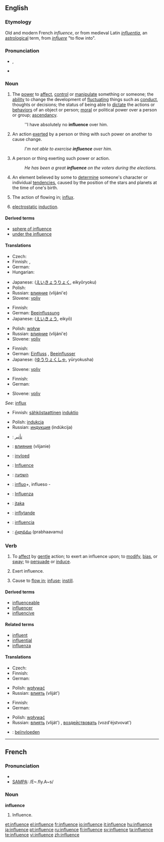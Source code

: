 ==English==
{{wikipedia}}
{{rank|lips|donations|George|666|influence|March|whatever|reach}}

===Etymology===
Old and modern French ''influence'', or from medieval Latin ''[[influentia]]'', an [[astrological]] term, from ''[[influere]]'' "to flow into".

===Pronunciation===
* {{IPA|/ˈɪn.flu.əns/}}, {{SAMPA|/"In.flU.@ns/}}
* {{audio|en-us-influence.ogg|Audio (US)}}

===Noun===
{{en-noun|s|-}}

# The [[power]] to [[affect]], [[control]] or [[manipulate]] something or someone; the [[ability]] to change the development of [[fluctuate|fluctuating]] things such as [[conduct]], thoughts or decisions; the status of being able to [[dictate]] the actions or [[behavior]]s of an object or person; [[moral]] or political power over a person or group; [[ascendancy]].
#: ''I have absolutely no '''influence''' over him.
# An action [[exert]]ed by a person or thing with such power on another to cause change.
#: ''I'm not able to exercise '''influence''' over him.''
# A person or thing exerting such power or action.
#: ''He has been a great '''influence''' on the voters during the elections.''
# {{astrology}} An element believed by some to [[determine]] someone's character or individual [[tendency|tendencies]], caused by the position of the stars and planets at the time of one's birth.
# {{obsolete}} The action of flowing in; [[influx]].
# {{electricity}} [[electrostatic]] [[induction]].

====Derived terms====
* [[sphere of influence]]
* [[under the influence]]

====Translations====
{{trans-top|power to affect, control or manipulate}}
* Czech: {{t-|cs|vliv|m}}
* Finnish: {{t+|fi|vaikutus}}, {{t-|fi|vaikutusvalta}}
* German: {{t+|de|Einfluss|m}}
* Hungarian: {{t|hu|befolyás}}
{{trans-mid}}
* Japanese: {{Jpan|[[影響力]]}} ([[えいきょうりょく]], eikyōryoku)
* Polish: {{t+|pl|wpływ|m}}
* Russian: [[влияние]] (vlijáni'e) {{n}}
* Slovene: [[vpliv]] {{m}}
{{trans-bottom}}

{{trans-top|action exerted by a person or thing with power to cause change}}
* Finnish: {{t+|fi|vaikutus}}
* German: [[Beeinflussung]] {{f}}
* Japanese: {{Jpan|[[影響]]}} ([[えいきょう]], eikyō)
{{trans-mid}}
* Polish: [[wpływ]] {{m}}
* Russian: [[влияние]] (vlijáni'e) {{n}}
* Slovene: [[vpliv]] {{m}}
{{trans-bottom}}

{{trans-top|person or thing exerting such power or action}}
* Finnish: {{t-|fi|vaikuttaja}}
* German: [[Einfluss]] {{m}}, [[Beeinflusser]] {{m}}
* Japanese: {{Jpan|[[有力者]]}} ([[ゆうりょくしゃ]], yūryokusha)
{{trans-mid}}
* Slovene: [[vpliv]] {{m}}
{{trans-bottom}}

{{trans-top|(''astrology'') element determining someone's character or individual tendencies}}
* Finnish: {{t+|fi|vaikutus}}
* German: {{t+|de|Einfluss|m}}
{{trans-mid}}
* Slovene: [[vpliv]] {{m}}
{{trans-bottom}}

{{trans-top|action of flowing in; influx}}
''See: '' [[influx]]
{{trans-bottom}}

{{trans-top|electrostatic induction}}
* Finnish: [[sähköstaattinen]] [[induktio]]
{{trans-mid}}
* Polish: [[indukcja]] {{f}}
* Russian: [[индукция]] (indúkcija) {{f}}
{{trans-bottom}}

{{checktrans-top}}
* {{ttbc|Arabic}}: [[تأثير]]
* {{ttbc|Bulgarian}}: [[влияние]] (vlijanie) {{n}}
* {{ttbc|Dutch}}: [[invloed]]
* {{ttbc|French}}: [[Influence]]
* {{ttbc|Hebrew}}: [[השפעה]] {{f}}
* {{ttbc|Ido}}: [[influo]]+, influeso -
* {{ttbc|Italian}}: [[Influenza]]
* {{ttbc|Lithuanian}}: [[įtaka]] {{f}}
* {{ttbc|Swedish}}: [[inflytande]] {{n}}
* {{ttbc|Spanish}}: [[influencia]] {{f}}
* {{ttbc|Telugu}}: [[ప్రభావము]] (prabhaavamu)
{{checktrans-bottom}}

===Verb===
{{en-verb|influenc|es}}

# {{transitive}} To [[affect]] by [[gentle]] action; to exert an influence upon; to [[modify]], [[bias]], or [[sway]]; to [[persuade]] or [[induce]].
# {{intransitive}} Exert influence.
# {{context|transitive|obsolete}} Cause to [[flow in]]; [[infuse]]; [[instill]].

====Derived terms====
* [[influenceable]]
* [[influencer]]
* [[influencive]]

====Related terms====
* [[influent]]
* [[influential]]
* [[influenza]]

====Translations====
{{trans-top|to exert an influence upon}}
* Czech: {{t-|cs|ovlivnit}}
* Finnish: {{t+|fi|vaikuttaa}}
* German: {{t-|de|beeinflussen}}
{{trans-mid}}
* Polish: [[wpływać]]
* Russian: [[влиять]] (vliját') {{impf}}
{{trans-bottom}}

{{trans-top|(''intr.'') to exert influence}}
* Finnish: {{t+|fi|vaikuttaa}}
* German: {{t-|de|beeinflussen}}
{{trans-mid}}
* Polish: [[wpływać]]
* Russian: [[влиять]] (vliját') {{impf}}, [[воздействовать]] (vozd'éjstvovat') {{impf}}
{{trans-bottom}}

{{checktrans-top}}
* {{ttbc|Dutch}}: [[beïnvloeden]]
{{checktrans-bottom}}

----

==French==

===Pronunciation===
* {{IPA|lang=fr|/ɛ̃.fly.ɑ̃s/}}
* [[w:SAMPA|SAMPA]]: /E~.fly.A~s/

===Noun===
'''influence'''

# Influence.

[[et:influence]]
[[el:influence]]
[[fr:influence]]
[[io:influence]]
[[it:influence]]
[[hu:influence]]
[[ja:influence]]
[[pt:influence]]
[[ru:influence]]
[[fi:influence]]
[[sv:influence]]
[[ta:influence]]
[[te:influence]]
[[vi:influence]]
[[zh:influence]]